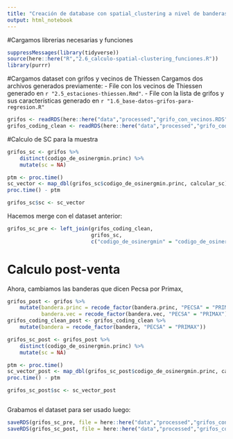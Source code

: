 ```yaml
---
title: "Creación de database con spatial_clustering a nivel de banderas"
output: html_notebook
---
```


#Cargamos librerias necesarias y funciones

```r
suppressMessages(library(tidyverse))
source(here::here("R","2.6_calculo-spatial-clustering_funciones.R"))
library(purrr)

```

#Cargamos dataset con grifos y vecinos de Thiessen
Cargamos dos archivos generados previamente:
 - File con los vecinos de Thiessen generado en `r "2.5_estaciones-thiessen.Rmd"`. 
 - File con la lista de grifos y sus características generado en `r "1.6_base-datos-grifos-para-regresion.R"`

```r
grifos <- readRDS(here::here("data","processed","grifo_con_vecinos.RDS"))
grifos_coding_clean <- readRDS(here::here("data","processed","grifo_coding_clean.rds"))

```


#Calculo de SC para la muestra



```r
grifos_sc <- grifos %>%
    distinct(codigo_de_osinergmin.princ) %>%
    mutate(sc = NA)
```

```r
ptm <- proc.time()
sc_vector <- map_dbl(grifos_sc$codigo_de_osinergmin.princ, calcular_sc)
proc.time() - ptm

grifos_sc$sc <- sc_vector


```


Hacemos merge con el dataset anterior:

```r
grifos_sc_pre <- left_join(grifos_coding_clean, 
                           grifos_sc, 
                           c("codigo_de_osinergmin" = "codigo_de_osinergmin.princ")) 


```

# Calculo post-venta

Ahora, cambiamos las banderas que dicen Pecsa por Primax, 


```r
grifos_post <- grifos %>% 
    mutate(bandera.princ = recode_factor(bandera.princ, "PECSA" = "PRIMAX"),
           bandera.vec = recode_factor(bandera.vec, "PECSA" = "PRIMAX"))
grifos_coding_clean_post <- grifos_coding_clean %>%
    mutate(bandera = recode_factor(bandera, "PECSA" = "PRIMAX"))

```


```r
grifos_sc_post <- grifos_post %>%
    distinct(codigo_de_osinergmin.princ) %>%
    mutate(sc = NA)
```

```r
ptm <- proc.time()
sc_vector_post <- map_dbl(grifos_sc_post$codigo_de_osinergmin.princ, calcular_sc)
proc.time() - ptm

grifos_sc_post$sc <- sc_vector_post



```

Grabamos el dataset para ser usado luego:

```r
saveRDS(grifos_sc_pre, file = here::here("data","processed","grifos_con_sc_pre_venta.RDS"))
saveRDS(grifos_sc_post, file = here::here("data","processed","grifos_con_sc_post_venta.RDS"))

```

